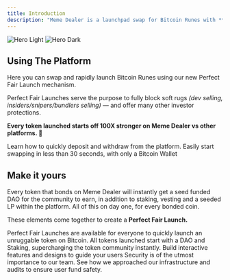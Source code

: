 ```yaml
---
title: Introduction
description: "Meme Dealer is a launchpad swap for Bitcoin Runes with **advanced rug protections** baked into each token launch."
---
```


<img
  className="block dark:hidden"
  src="/images/hero-light.png"
  alt="Hero Light"
/>
<img
  className="hidden dark:block"
  src="/images/hero-dark.png"
  alt="Hero Dark"
/>

## Using The Platform

Here you can swap and rapidly launch Bitcoin Runes using our new Perfect Fair Launch mechanism. 

Perfect Fair Launches serve the purpose to fully block soft rugs _(dev selling, insiders/snipers/bundlers selling)_ — and offer many other investor protections. 

**Every token launched starts off 100X stronger on Meme Dealer vs other platforms. 🚀**

<CardGroup cols={2}>
  <Card
    title="Manage Funds"
    icon="wallet"
    href="https://mintlify.com/docs/quickstart"
  >
    Learn how to quickly deposit and withdraw from the platform.
  </Card>
  <Card
    title="Swapping"
    icon="repeat"
    href="https://mintlify.com/docs/development"
  >
    Easily start swapping in less than 30 seconds, with only a Bitcoin Wallet
  </Card>
</CardGroup>

## Make it yours

Every token that bonds on Meme Dealer will instantly get a seed funded DAO for the community to earn, in addition to staking, vesting and a seeded LP within the platform. All of this on day one, for every bonded coin. 

These elements come together to create a **Perfect Fair Launch.** 

<CardGroup cols={2}>
  <Card
    title="Token Launches"
    icon="palette"
    href="https://mintlify.com/docs/settings/global"
  >
    Perfect Fair Launches are available for everyone to quickly launch an unruggable token on Bitcoin.
  </Card>
  <Card
    title="Staking/DAOs"
    icon="coin"
    href="https://mintlify.com/docs/api-playground/openapi"
  >
    All tokens launched start with a DAO and Staking, supercharging the token community instantly.
  </Card>
  <Card
    title="Rug Protections"
    icon="screwdriver-wrench"
    href="https://mintlify.com/docs/content/components/accordions"
  >
    Build interactive features and designs to guide your users
  </Card>
  <Card
    title="Platform Security"
    icon="t-rex"
    href="https://mintlify.com/customers"
  >
    Security is of the utmost importance to our team. See how we approached our infrastructure and audits to ensure user fund safety.
  </Card>
</CardGroup>
